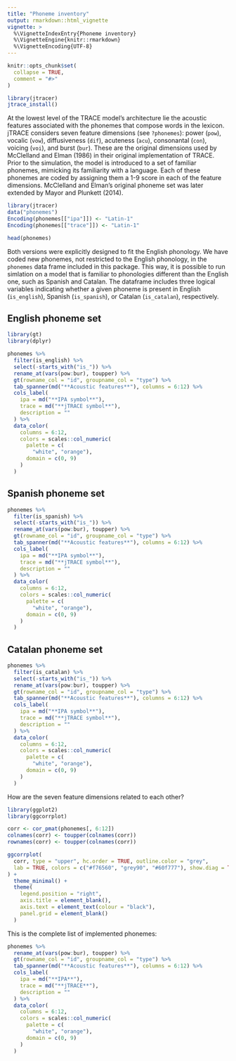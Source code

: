 ---
title: "Phoneme inventory"
output: rmarkdown::html_vignette
vignette: >
  %\VignetteIndexEntry{Phoneme inventory}
  %\VignetteEngine{knitr::rmarkdown}
  %\VignetteEncoding{UTF-8}
---

```{r, include = FALSE}
knitr::opts_chunk$set(
  collapse = TRUE,
  comment = "#>"
)

```

```{r prepare, message=FALSE, warning=FALSE, include=FALSE, paged.print=FALSE}
library(jtracer)
jtrace_install()
```

At the lowest level of the TRACE model's architecture lie the acoustic features associated with the phonemes that compose words in the lexicon. jTRACE considers seven feature dimensions (see `?phonemes`):  power (`pow`), vocalic (`vow`), diffusiveness (`dif`), acuteness (`acu`), consonantal (`con`), voicing (`voi`), and burst (`bur`). These are the original dimensions used by McClelland and Elman (1986) in their original implementation of TRACE. Prior to the simulation, the model is introduced to a set of familiar phonemes, mimicking its familiarity with a language. Each of these phonemes are coded by assigning them a 1-9 score in each of the feature dimensions. McClelland and Elman's original phoneme set was later extended by Mayor and Plunkett (2014).


```{r matrix}
library(jtracer)
data("phonemes")
Encoding(phonemes[["ipa"]]) <- "Latin-1"
Encoding(phonemes[["trace"]]) <- "Latin-1"

head(phonemes)

```

Both versions were explicitly designed to fit the English phonology. We have coded new phonemes, not restricted to the English phonology, in the `phonemes` data frame included in this package. This way, it is possible to run simlation on a model that is familiar to phonologies different than the English one, such as Spanish and Catalan. The dataframe includes three logical variables indicating whether a given phoneme is present in English (`is_english`), Spanish (`is_spanish`), or Catalan (`is_catalan`), respectively.

## English phoneme set

```{r list_english, echo=FALSE, message=FALSE, warning=FALSE, paged.print=FALSE}
library(gt)
library(dplyr)

phonemes %>%
  filter(is_english) %>% 
  select(-starts_with("is_")) %>% 
  rename_at(vars(pow:bur), toupper) %>% 
  gt(rowname_col = "id", groupname_col = "type") %>% 
  tab_spanner(md("**Acoustic features**"), columns = 6:12) %>% 
  cols_label(
    ipa = md("**IPA symbol**"),
    trace = md("**jTRACE symbol**"),
    description = ""
  ) %>% 
  data_color(
    columns = 6:12,
    colors = scales::col_numeric(
      palette = c(
        "white", "orange"), 
      domain = c(0, 9)
    )
  )
```

## Spanish phoneme set

```{r list_spanish, echo=FALSE, message=FALSE, warning=FALSE, paged.print=FALSE}
phonemes %>%
  filter(is_spanish) %>% 
  select(-starts_with("is_")) %>% 
  rename_at(vars(pow:bur), toupper) %>% 
  gt(rowname_col = "id", groupname_col = "type") %>% 
  tab_spanner(md("**Acoustic features**"), columns = 6:12) %>% 
  cols_label(
    ipa = md("**IPA symbol**"),
    trace = md("**jTRACE symbol**"),
    description = ""
  ) %>% 
  data_color(
    columns = 6:12,
    colors = scales::col_numeric(
      palette = c(
        "white", "orange"), 
      domain = c(0, 9)
    )
  )
```

## Catalan phoneme set

```{r list_catalan, echo=FALSE, message=FALSE, warning=FALSE, paged.print=FALSE}
phonemes %>%
  filter(is_catalan) %>% 
  select(-starts_with("is_")) %>% 
  rename_at(vars(pow:bur), toupper) %>% 
  gt(rowname_col = "id", groupname_col = "type") %>% 
  tab_spanner(md("**Acoustic features**"), columns = 6:12) %>% 
  cols_label(
    ipa = md("**IPA symbol**"),
    trace = md("**jTRACE symbol**"),
    description = ""
  ) %>% 
  data_color(
    columns = 6:12,
    colors = scales::col_numeric(
      palette = c(
        "white", "orange"), 
      domain = c(0, 9)
    )
  )
```


How are the seven feature dimensions related to each other?

```{r cors, echo=FALSE, message=FALSE, warning=FALSE, paged.print=FALSE}
library(ggplot2)
library(ggcorrplot)

corr <- cor_pmat(phonemes[, 6:12])
colnames(corr) <- toupper(colnames(corr))
rownames(corr) <- toupper(colnames(corr))

ggcorrplot(
  corr, type = "upper", hc.order = TRUE, outline.color = "grey",
  lab = TRUE, colors = c("#f76560", "grey90", "#60f777"), show.diag = TRUE
) +
  theme_minimal() +
  theme(
    legend.position = "right",
    axis.title = element_blank(),
    axis.text = element_text(colour = "black"),
    panel.grid = element_blank()
  )
```

This is the complete list of implemented phonemes: 


```{r list}
phonemes %>% 
  rename_at(vars(pow:bur), toupper) %>% 
  gt(rowname_col = "id", groupname_col = "type") %>% 
  tab_spanner(md("**Acoustic features**"), columns = 6:12) %>% 
  cols_label(
    ipa = md("**IPA**"),
    trace = md("**jTRACE**"),
    description = ""
  ) %>% 
  data_color(
    columns = 6:12,
    colors = scales::col_numeric(
      palette = c(
        "white", "orange"), 
      domain = c(0, 9)
    )
  )
```


